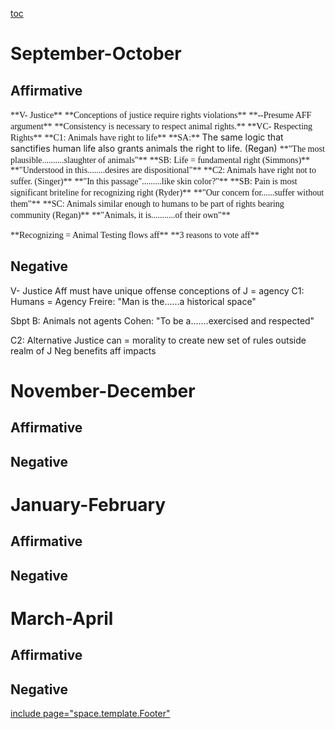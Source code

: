 [[toc]]
=September-October= 
==Affirmative== 
<span style="font-family: Georgia;">**V- Justice**</span>
<span style="font-family: Georgia;">**Conceptions of justice require rights violations**</span>
<span style="font-family: Georgia;">**--Presume AFF argument**</span>
<span style="font-family: Georgia;">**Consistency is necessary to respect animal rights.** </span>
<span style="font-family: Georgia;">**VC- Respecting Rights**</span>
<span style="font-family: Georgia;">**C1: Animals have right to life**</span>
<span style="font-family: Georgia;">**SA:** </span>The same logic that sanctifies human life also grants animals the right to life. (Regan)
<span style="font-family: Georgia;">**"The most plausible..........slaughter of animals"**</span>
<span style="font-family: Georgia;">**SB: Life = fundamental right (Simmons)**</span>
<span style="font-family: Georgia;">**"Understood in this........desires are dispositional"** </span>
<span style="font-family: Georgia;">**C2: Animals have right not to suffer. (Singer)**</span>
<span style="font-family: Georgia;">**"In this passage".........like skin color?"**</span>
<span style="font-family: Georgia;">**SB: Pain is most significant briteline for recognizing right (Ryder)**</span>
<span style="font-family: Georgia;">**"Our concern for......suffer without them"**</span>
<span style="font-family: Georgia;">**SC: Animals similar enough to humans to be part of rights bearing community (Regan)**</span>
<span style="font-family: Georgia;">**"Animals, it is...........of their own"**</span>


<span style="font-family: Georgia;">**Recognizing = Animal Testing flows aff**</span>
<span style="font-family: Georgia;">**3 reasons to vote aff**</span>





==Negative== 
V- Justice
Aff must have unique offense
conceptions of J = agency
C1: Humans = Agency
Freire:
"Man is the......a historical space"

Sbpt B: Animals not agents
Cohen:
"To be a.......exercised and respected"

C2: Alternative
Justice can = morality to create new set of rules outside realm of J
Neg benefits aff impacts





=November-December= 
==Affirmative== 
==Negative== 

=January-February= 
==Affirmative== 
==Negative== 

=March-April= 
==Affirmative== 
==Negative== 

[[include page="space.template.Footer"]]